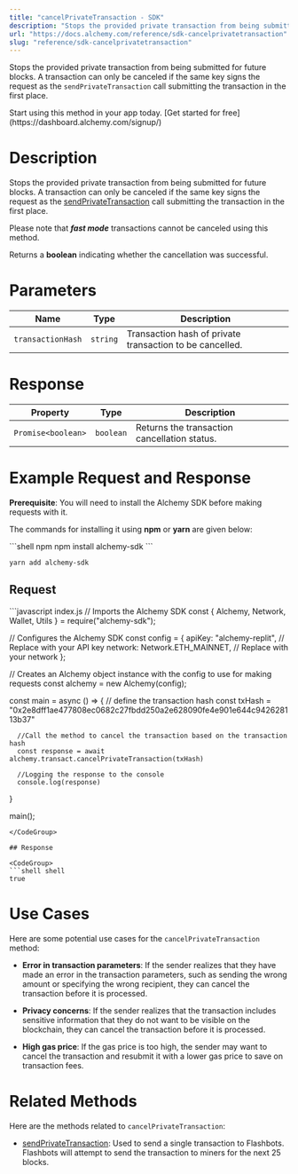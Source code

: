 ```yaml
---
title: "cancelPrivateTransaction - SDK"
description: "Stops the provided private transaction from being submitted for future blocks. A transaction can only be canceled if the same key signs the request as the sendPrivateTransaction call submitting the transaction in the first place."
url: "https://docs.alchemy.com/reference/sdk-cancelprivatetransaction"
slug: "reference/sdk-cancelprivatetransaction"
---
```


Stops the provided private transaction from being submitted for future blocks. A transaction can only be canceled if the same key signs the request as the `sendPrivateTransaction` call submitting the transaction in the first place.

<Tip title="Don’t have an API key?" icon="star">
  Start using this method in your app today. [Get started for free](https://dashboard.alchemy.com/signup/)
</Tip>

# Description

Stops the provided private transaction from being submitted for future blocks. A transaction can only be canceled if the same key signs the request as the [sendPrivateTransaction](/reference/sendprivatetransaction-sdk) call submitting the transaction in the first place.

Please note that ***fast mode*** transactions cannot be canceled using this method.

Returns a **boolean** indicating whether the cancellation was successful.

# Parameters

| Name              | Type     | Description                                              |
| ----------------- | -------- | -------------------------------------------------------- |
| `transactionHash` | `string` | Transaction hash of private transaction to be cancelled. |

# Response

| Property           | Type      | Description                                  |
| ------------------ | --------- | -------------------------------------------- |
| `Promise<boolean>` | `boolean` | Returns the transaction cancellation status. |

# Example Request and Response

**Prerequisite**: You will need to install the Alchemy SDK before making requests with it.

The commands for installing it using **npm** or **yarn** are given below:

<CodeGroup>
  ```shell npm
  npm install alchemy-sdk
  ```

  ```shell yarn
  yarn add alchemy-sdk
  ```
</CodeGroup>

## Request

<CodeGroup>
  ```javascript index.js
  // Imports the Alchemy SDK
  const { Alchemy, Network, Wallet, Utils } = require("alchemy-sdk");

  // Configures the Alchemy SDK
  const config = {
      apiKey: "alchemy-replit", // Replace with your API key
      network: Network.ETH_MAINNET, // Replace with your network
  };

  // Creates an Alchemy object instance with the config to use for making requests
  const alchemy = new Alchemy(config);

  const main = async () => {
      // define the transaction hash
      const txHash = "0x2e8dff1ae477808ec0682c27fbdd250a2e628090fe4e901e644c942628113b37"

      //Call the method to cancel the transaction based on the transaction hash
      const response = await alchemy.transact.cancelPrivateTransaction(txHash)

      //Logging the response to the console
      console.log(response)
  }

  main();
  ```
</CodeGroup>

## Response

<CodeGroup>
  ```shell shell
  true
  ```
</CodeGroup>

# Use Cases

Here are some potential use cases for the `cancelPrivateTransaction` method:

* **Error in transaction parameters**: If the sender realizes that they have made an error in the transaction parameters, such as sending the wrong amount or specifying the wrong recipient, they can cancel the transaction before it is processed.

* **Privacy concerns**: If the sender realizes that the transaction includes sensitive information that they do not want to be visible on the blockchain, they can cancel the transaction before it is processed.

* **High gas price**: If the gas price is too high, the sender may want to cancel the transaction and resubmit it with a lower gas price to save on transaction fees.

# Related Methods

Here are the methods related to `cancelPrivateTransaction`:

* [sendPrivateTransaction](/reference/sendprivatetransaction-sdk): Used to send a single transaction to Flashbots. Flashbots will attempt to send the transaction to miners for the next 25 blocks.
